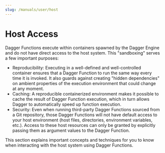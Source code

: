 ```yaml
---
slug: /manuals/user/host
---
```


# Host Access

Dagger Functions execute within containers spawned by the Dagger Engine and do not have direct access to the host system. This "sandboxing" serves a few important purposes:

- Reproducibility: Executing in a well-defined and well-controlled container ensures that a Dagger Function to run the same way every time it is invoked. It also guards against creating "hidden dependencies" on ambient properties of the execution environment that could change at any moment.
- Caching: A reproducible containerized environment makes it possible to cache the result of Dagger Function execution, which in turn allows Dagger to automatically speed up function execution.
- Security: Even when running third-party Dagger Functions sourced from a Git repository, those Dagger Functions will not have default access to your host environment (host files, directories, environment variables, etc.). Access to these host resources can only be granted by explicitly passing them as argument values to the Dagger Function.

This section explains important concepts and techniques for you to know when interacting with the host system using Dagger Functions.
